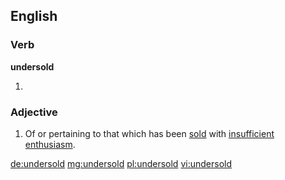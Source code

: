 ==English==

===Verb===
'''undersold'''
# {{en-past of|undersell}}

===Adjective===
{{en-adj}}
# Of or pertaining to that which has been [[sold]] with [[insufficient]] [[enthusiasm]].

[[de:undersold]]
[[mg:undersold]]
[[pl:undersold]]
[[vi:undersold]]